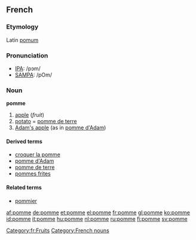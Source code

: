{{rfv}}
==French==
===Etymology===
Latin [[pomum]]

===Pronunciation===
*[[w:IPA|IPA]]: /pɔm/
*[[w:SAMPA|SAMPA]]: /pOm/

===Noun===
'''pomme''' {{f}}

#[[apple]] (''fruit'')
#[[potato]] = [[pomme de terre]]
#[[Adam's apple]] (as in [[pomme d'Adam]])

====Derived terms====
*[[croquer la pomme]]
*[[pomme d'Adam]]
*[[pomme de terre]]
*[[pommes frites]]

====Related terms====
*[[pommier]]

[[Category:fr:Fruits]]
[[Category:French nouns]]

[[af:pomme]]
[[de:pomme]]
[[et:pomme]]
[[el:pomme]]
[[fr:pomme]]
[[gl:pomme]]
[[ko:pomme]]
[[id:pomme]]
[[it:pomme]]
[[hu:pomme]]
[[nl:pomme]]
[[ru:pomme]]
[[fi:pomme]]
[[sv:pomme]]